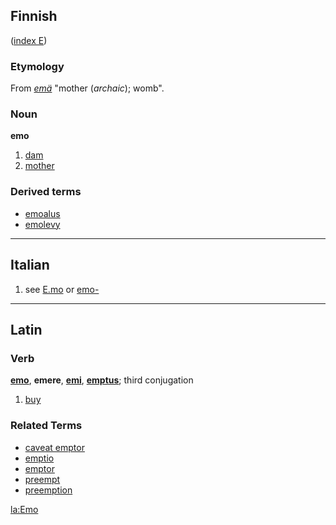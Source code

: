 ==Finnish==
([[Wiktionary:Finnish_index_e|index E]])

===Etymology===
From ''[[emä]]'' "mother (''archaic''); womb".

===Noun===
'''emo'''

# [[dam]]
# [[mother]]

===Derived terms===
*[[emoalus]]
*[[emolevy]]

----
==Italian==

#see [[E.mo]] or [[emo-]]

----
==Latin==
===Verb===
'''[[emo]]''', '''emere''', '''[[emi]]''', '''[[emptus]]'''; third conjugation

# [[buy]]

===Related Terms===
*[[caveat emptor]]
*[[emptio]]
*[[emptor]]
*[[preempt]]
*[[preemption]]

[[la:Emo]]